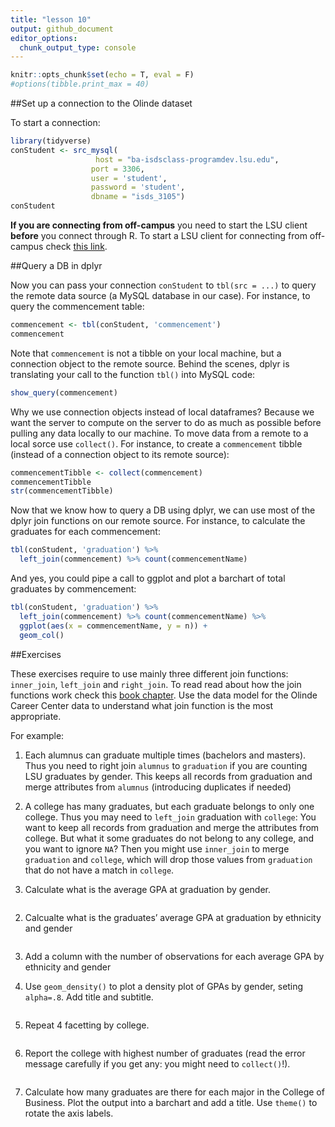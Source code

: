```yaml
---
title: "lesson 10"
output: github_document
editor_options:
  chunk_output_type: console
---
```


```r
knitr::opts_chunk$set(echo = T, eval = F)
#options(tibble.print_max = 40)
```

##Set up a connection to the Olinde dataset

To start a connection:

```r
library(tidyverse)
conStudent <- src_mysql(
                   host = "ba-isdsclass-programdev.lsu.edu",
                  port = 3306,
                  user = 'student',
                  password = 'student',
                  dbname = "isds_3105")
conStudent
```

**If you are connecting from off-campus** you need to start the LSU client **before** you connect through R.
To start a LSU client for connecting from off-campus check [this link](https://networking.grok.lsu.edu/article.aspx?articleid=14555).


##Query a DB in dplyr

Now you can pass your connection `conStudent` to `tbl(src = ...)` to query the remote data source (a MySQL database in our case). For instance, to query the commencement table:

```r
commencement <- tbl(conStudent, 'commencement')
commencement
```

Note that `commencement` is not a tibble on your local machine, but a connection object to the remote source. Behind the scenes, dplyr is translating your call to the function `tbl()` into MySQL code:

```r
show_query(commencement)
```

Why we use connection objects instead of local dataframes? Because we want the server to compute on the server to do as much as possible before pulling any data locally to our machine. To move data from a remote to a local sorce use `collect()`. 
For instance, to create a `commencement` tibble (instead of a connection object to its remote source):

```r
commencementTibble <- collect(commencement)
commencementTibble
str(commencementTibble)
```

Now that we know how to query a DB using dplyr, we can use most of the dplyr join functions on our remote source. For instance, to calculate the graduates for each commencement:

```r
tbl(conStudent, 'graduation') %>% 
  left_join(commencement) %>% count(commencementName) 
```

And yes, you could pipe a call to ggplot and plot a barchart of total graduates by commencement:

```r

tbl(conStudent, 'graduation') %>% 
  left_join(commencement) %>% count(commencementName) %>% 
  ggplot(aes(x = commencementName, y = n)) +
  geom_col()
```


##Exercises

These exercises require to use mainly three different join functions: `inner_join`, `left_join` and `right_join`. To read read about how the join functions work check this [book chapter](http://r4ds.had.co.nz/relational-data.html#mutating-joins). Use the data model for the Olinde Career Center data to understand what join function is the most appropriate.

For example:

  1. Each alumnus can graduate multiple times (bachelors and masters). Thus you need to right join `alumnus` to `graduation` if you are counting LSU graduates by gender. This keeps all records from graduation and merge attributes from `alumnus` (introducing duplicates if needed)
  
  2. A college has many graduates, but each graduate belongs to only one college. Thus you may need to `left_join` graduation with `college`: You want to keep all records from graduation and merge the attributes from college. But what it some graduates do not belong to any college, and you want to ignore `NA`? Then you might use `inner_join` to merge `graduation` and `college`, which will drop those values from `graduation` that do not have a match in `college`.

1. Calculate what is the average GPA at graduation by gender.

```r

```

2. Calcualte what is the graduates' average GPA at graduation by ethnicity and gender

```r

```

3. Add a column with the number of observations for each average GPA by ethnicity and gender


4. Use `geom_density()` to plot a density plot of GPAs by gender, seting `alpha=.8`. Add title and subtitle.

```r

```

5. Repeat 4 facetting by college.

```r

```


6. Report the college with highest number of graduates (read the error message carefully if you get any: you might need to `collect()`!). 

```r

```

7. Calculate how many graduates are there for each major in the College of Business. Plot the output into a barchart and add a title. Use `theme()` to rotate the axis labels.

```r

```











